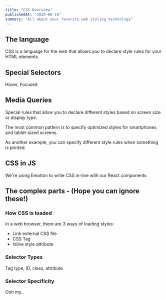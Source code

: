 ```yaml
---
title: "CSS Overview"
publishedAt: "2020-08-16"
summary: "All about your favorite web styling technology"
---
```


## The language

CSS is a language for the web that allows you to declare style rules for your HTML elements.

## Special Selectors

Hover, Focused

## Media Queries

Special rules that allow you to declare different styles based on screen size or display type. 

The most common pattern is to specify optimized styles for smartphones and tablet-sized screens.

As another example, you can specify different style rules when something is printed.

## CSS in JS

We're using Emotion to write CSS in-line with our React components

## The complex parts - (Hope you can ignore these!)

### How CSS is loaded

In a web browser, there are 3 ways of loading styles:

- Link external CSS file
- CSS Tag
- Inline style attribute

### Selector Types

Tag type, ID, class, attribute

### Selector Specificity

Ooh my..

<!--- © Eric Vicenti 2020. Licensed under Creative Commons CC BY-NC-SA 4.0 https://creativecommons.org/licenses/by-nc-sa/4.0/ -->
